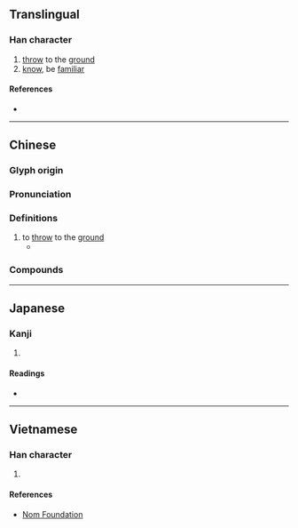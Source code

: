 {{also|掼}}
{{character info}}
==Translingual==

===Han character===
{{Han char|rn=64|rad=手|as=11|sn=14|four=55086|canj=QWJC|ids=⿰扌貫}}

# [[throw]] to the [[ground]]
# [[know]], be [[familiar]]

====References====
* {{Han ref|kx=0450.050|dkj=12591|dj=0800.240|hdz=31951.020|uh=645C|ud=25692|bh=E1E8|bd=57832}}

----

==Chinese==
{{zh-forms|s=掼}}

===Glyph origin===
{{Han etym}}
{{Han compound|手|貫|ls=psc|c1=s|c2=p|t1=hand}}

===Pronunciation===
{{zh-pron
|m=guàn
|c=gwaan3
|mc=y
|oc=y
|cat=v
}}

===Definitions===
{{zh-hanzi}}

# to [[throw]] to the [[ground]]
#* {{zh-x|你 從 她 手 中 奪 下 一 塊 錢，如同 捧-著[着]{zhe} 寶貝 似{sì}的 直奔 空{kòng}地，正好 輪到 ^阿-海 坐莊，你 鑽{zuān}進 人堆，把 一 塊 錢 摜 在 地下，大家 都 笑 了 起來。|ref='''28 August 1991''', {{w|Kuo Cheng}} {{w|zh:郭箏|郭箏}}, God's Dice {{w|zh:上帝的骰子|上帝的骰子}},  {{w|China Times}} {{w|zh:中國時報|中國時報}}|3=M-TW}}

===Compounds===
{{zh-der|摜壓|摜交|摜紗帽|摜碎|摜打|摜蛋}}

----

==Japanese==

===Kanji===
{{ja-kanji|grade=|rs=手11}}

# {{rfdef|ja|sort=手11}}

====Readings====
* {{ja-readings|on=かん|kun=なら-う}}

----

==Vietnamese==

===Han character===
{{vi-readings|rs=手11|reading=quán}}

# {{rfdef|vi|sort=手11}}

====References====
* [http://nomfoundation.org/common/nom_details.php?codepoint=645c Nom Foundation]